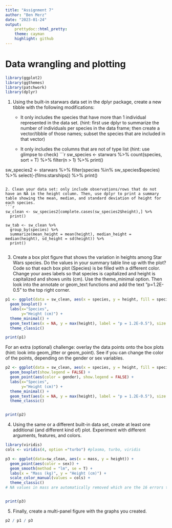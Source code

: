 ```yaml
---
title: "Assignment 7"
author: "Ben Merz"
date: "2023-01-24"
output:
    prettydoc::html_pretty:
    theme: cayman
    highlight: github
---
```

# Data wrangling and plotting

```r
library(ggplot2)
library(ggthemes)
library(patchwork)
library(dplyr)
```


1. Using the built-in starwars data set in the dplyr package, create a new tibble with the following modifications:
    * It only includes the species that have more than 1 individual represented in the data set. (hint: first use dplyr to summarize the number of individuals per species in the data frame; then create a vector/tibble of those names; subset the species that are included in that vector)
    
    * It only includes the columns that are not of type list (hint: use glimpse to check)
```r
sw_species <- starwars %>% 
  count(species, sort = T) %>% 
  filter(n > 1) %>%
  print()

sw_species2 <- starwars %>%
  filter(species %in% sw_species$species) %>%
  select(-(films:starships)) %>%
  print()

```

2. Clean your data set: only include observations/rows that do not have an NA in the height column. Then, use dplyr to print a summary table showing the mean, median, and standard deviation of height for each species.
```r
sw_clean <- sw_species2[complete.cases(sw_species2$height),] %>%
  print()
  
sw_tab <- sw_clean %>% 
  group_by(species) %>%
  summarize(mean_height = mean(height), median_height = median(height), sd_height = sd(height)) %>%
  print()
  
```


3. Create a box plot figure that shows the variation in heights among Star Wars species. Do the values in your summary table line up with the plot? Code so that each box plot (Species) is be filled with a different color. Change your axes labels so that species is capitalized and height is capitalized and shows units (cm). Use the theme_minimal option. Then look into the annotate or geom_text functions and add the text “p=1.2E-0.5” to the top right corner.
```r
p1 <- ggplot(data = sw_clean, aes(x = species, y = height, fill = species)) + 
  geom_boxplot() +
  labs(x="Species",
       y="Height (cm)") +
  theme_minimal() +
  geom_text(aes(x = NA, y = max(height), label = "p = 1.2E-0.5"), size = 3.2) +
  theme_classic()

print(p1)
```


For an extra (optional) challenge: overlay the data points onto the box plots (hint: look into geom_jitter or geom_point). See if you can change the color of the points, depending on the gender or sex variables.

```r
p2 <- ggplot(data = sw_clean, aes(x = species, y = height, fill = species)) + 
  geom_boxplot(show.legend = FALSE) +
  geom_point(aes(color = gender), show.legend = FALSE) +
  labs(x="Species",
       y="Height (cm)") +
  theme_minimal() +
  geom_text(aes(x = NA, y = max(height), label = "p = 1.2E-0.5"), size = 3.2) +
  theme_classic()


print(p2)
```


4. Using the same or a different built-in data set, create at least one additional (and different kind of) plot. Experiment with different arguments, features, and colors.
```r
library(viridis)
cols <- viridis(4, option ="turbo") #plasma, turbo, viridis

p3 <- ggplot(data=sw_clean, aes(x = mass, y = height)) +
  geom_point(aes(color = sex)) +
  geom_smooth(method = "lm", se = T) +
  labs(x = "Mass (kg)", y = "Height (cm)") +
  scale_color_manual(values = cols) +
  theme_classic()
# NA values in mass are automatically removed which are the 16 errors that appear


print(p3)
```

5. Finally, create a multi-panel figure with the graphs you created.
```r
p2 / p1 / p3
```


